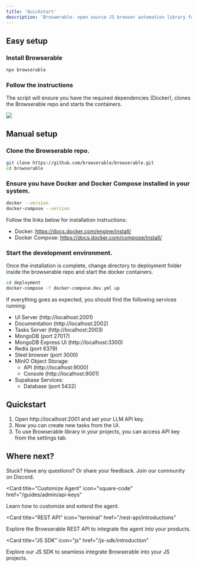 ```yaml
---
title: 'Quickstart'
description: 'Broswerable- open source JS browser automation library for AI agents'
---
```


## Easy setup

### Install Browserable

```javascript
npx browserable
```

### Follow the instructions

The script will ensure you have the required dependencies (Docker), clones the Browserable repo and starts the containers.

<img class="border-2" src="/images/browserable-quickstart.png" />

## Manual setup

### Clone the Browserable repo.

```bash
git clone https://github.com/browserable/browserable.git
cd browserable
```

### Ensure you have Docker and Docker Compose installed in your system.

```bash
docker --version
docker-compose --version
```

Follow the links below for installation instructions:
- Docker: https://docs.docker.com/engine/install/
- Docker Compose: https://docs.docker.com/compose/install/

### Start the development environment.

Once the installation is complete, change directory to deployment folder inside the browserable repo and start the docker containers.

```bash
cd deployment
docker-compose -f docker-compose.dev.yml up
```

If everything goes as expected, you should find the following services running:

- UI Server (http://localhost:2001)
- Documentation (http://localhost:2002)
- Tasks Server (http://localhost:2003)
- MongoDB (port 27017)
- MongoDB Express UI (http://localhost:3300)
- Redis (port 6379)
- Steel browser (port 3000)
- MinIO Object Storage:
  - API (http://localhost:9000)
  - Console (http://localhost:9001)
- Supabase Services:
  - Database (port 5432)

## Quickstart

1. Open http://localhost:2001 and set your LLM API key. 
2. Now you can create new tasks from the UI.
3. To use Browserable library in your projects, you can access API key from the settings tab.

## Where next?

<CardGroup>

<Card title="Join Our Discord" icon="discord" href="https://discord.gg/b6s9fXNjeQ">
  Stuck? Have any questions? Or share your feedback. Join our community on Discord.
</Card>

<Card
  title="Customize Agent"
  icon="square-code"
  href="/guides/admin/api-keys"
>
  Learn how to customize and extend the agent.
</Card>

<Card
  title="REST API"
  icon="terminal"
  href="/rest-api/introductions"
>
  Explore the Browserable REST API to integrate the agent into your products.
</Card>

<Card
  title="JS SDK"
  icon="js"
  href="/js-sdk/introduction"
>
  Explore our JS SDK to seamless integrate Browserable into your JS projects.
</Card>

</CardGroup>
